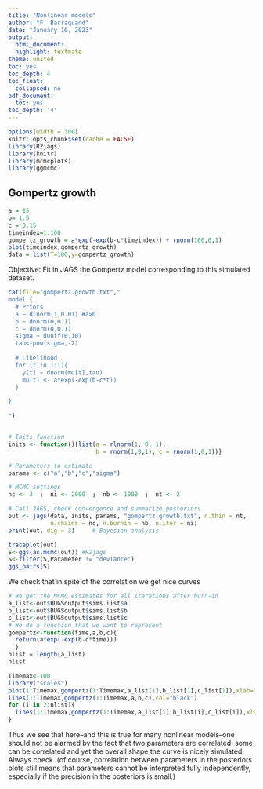 ```yaml
---
title: "Nonlinear models"
author: "F. Barraquand"
date: "January 10, 2023"
output:
  html_document:
  highlight: textmate
theme: united
toc: yes
toc_depth: 4
toc_float:
  collapsed: no
pdf_document:
  toc: yes
toc_depth: '4'
---
```

  
```r
options(width = 300)
knitr::opts_chunk$set(cache = FALSE) 
library(R2jags)
library(knitr)
library(mcmcplots)
library(ggmcmc)

```

## Gompertz growth

```r
a = 15
b= 1.5
c = 0.15
timeindex=1:100
gompertz_growth = a*exp(-exp(b-c*timeindex)) + rnorm(100,0,1)
plot(timeindex,gompertz_growth)
data = list(T=100,y=gompertz_growth)
```

Objective: Fit in JAGS the Gompertz model corresponding to this simulated dataset. 


```r
cat(file="gompertz.growth.txt","
model {
  # Priors
  a ~ dlnorm(1,0.01) #a>0
  b ~ dnorm(0,0.1)
  c ~ dnorm(0,0.1)
  sigma ~ dunif(0,10)
  tau<-pow(sigma,-2)
  
  # Likelihood
  for (t in 1:T){
    y[t] ~ dnorm(mu[t],tau)
    mu[t] <- a*exp(-exp(b-c*t))
  }

}    
    
")


# Inits function
inits <- function(){list(a = rlnorm(1, 0, 1),
                         b = rnorm(1,0,1), c = rnorm(1,0,1))}

# Parameters to estimate
params <- c("a","b","c","sigma")

# MCMC settings
nc <- 3  ;  ni <- 2000  ;  nb <- 1000  ;  nt <- 2

# Call JAGS, check convergence and summarize posteriors
out <- jags(data, inits, params, "gompertz.growth.txt", n.thin = nt, 
            n.chains = nc, n.burnin = nb, n.iter = ni)
print(out, dig = 3)     # Bayesian analysis


```


```r
traceplot(out)
S<-ggs(as.mcmc(out)) #R2jags
S<-filter(S,Parameter != "deviance")
ggs_pairs(S)

```


We check that in spite of the correlation we get nice curves

```r
# We get the MCMC estimates for all iterations after burn-in
a_list<-out$BUGSoutput$sims.list$a
b_list<-out$BUGSoutput$sims.list$b
c_list<-out$BUGSoutput$sims.list$c
# We do a function that we want to represent
gompertz<-function(time,a,b,c){
  return(a*exp(-exp(b-c*time)))
  }
nlist = length(a_list)
nlist

Timemax<-100
library("scales")
plot(1:Timemax,gompertz(1:Timemax,a_list[1],b_list[1],c_list[1]),xlab="time",ylab="Length",col="blue",type="l")
lines(1:Timemax,gompertz(1:Timemax,a,b,c),col="black")
for (i in 2:nlist){
  lines(1:Timemax,gompertz(1:Timemax,a_list[i],b_list[i],c_list[i]),xlab="time",ylab="Length",col=alpha("blue",0.1))
}
```

Thus we see that here--and this is true for many nonlinear models--one should not be alarmed by the fact that two parameters are correlated: some can be correlated and yet the overall shape the curve is nicely simulated. Always check. (of course, correlation between parameters in the posteriors plots still means that parameters cannot be interpreted fully independently, especially if the precision in the posteriors is small.)